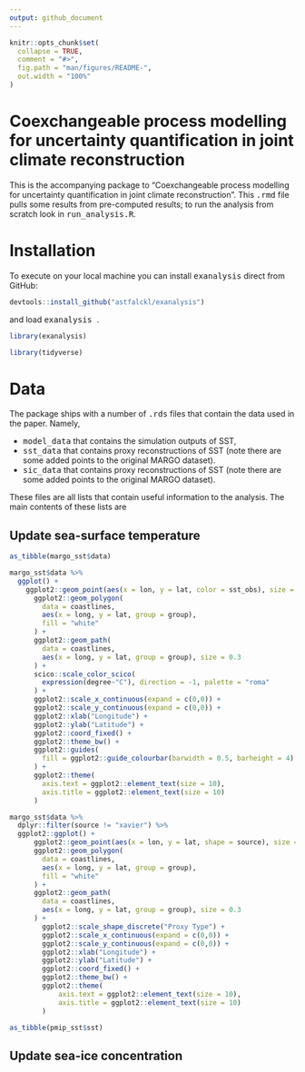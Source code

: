 ```yaml
---
output: github_document
---
```


<!-- README.md is generated from README.Rmd. Please edit that file -->

```r
knitr::opts_chunk$set(
  collapse = TRUE,
  comment = "#>",
  fig.path = "man/figures/README-",
  out.width = "100%"
)
```

# Coexchangeable process modelling for uncertainty quantification in joint climate reconstruction

<!-- badges: start -->
<!-- badges: end -->

This is the accompanying package to "Coexchangeable process modelling for uncertainty quantification in joint climate reconstruction". This <tt>.rmd</tt> file pulls some results from pre-computed results; to run the analysis from scratch look in <tt>run_analysis.R</tt>.

# Installation

To execute on your local machine you can install <tt>exanalysis</tt> direct from GitHub:

``` r
devtools::install_github("astfalckl/exanalysis")
```

and load <tt> exanalysis </tt>.

```r
library(exanalysis)
```

```r
library(tidyverse)
```

# Data

The package ships with a number of <tt>.rds</tt> files that contain the data used in the paper. Namely,

* <tt>model_data</tt> that contains the simulation outputs of SST,
* <tt>sst_data</tt> that contains proxy reconstructions of SST (note there are some added points to the original MARGO dataset). 
* <tt>sic_data</tt> that contains proxy reconstructions of SST (note there are some added points to the original MARGO dataset). 

These files are all lists that contain useful information to the analysis. The main contents of these lists are

## Update sea-surface temperature


```r
as_tibble(margo_sst$data)
```

```r
margo_sst$data %>%
  ggplot() +
    ggplot2::geom_point(aes(x = lon, y = lat, color = sst_obs), size = 0.5) + 
	  ggplot2::geom_polygon(
	    data = coastlines, 
	    aes(x = long, y = lat, group = group), 
	    fill = "white"
	  ) + 
	  ggplot2::geom_path(
	    data = coastlines, 
	    aes(x = long, y = lat, group = group), size = 0.3
	  ) + 
	  scico::scale_color_scico(
	  	expression(degree~"C"), direction = -1, palette = "roma"
	  ) +
	  ggplot2::scale_x_continuous(expand = c(0,0)) +
	  ggplot2::scale_y_continuous(expand = c(0,0)) +
	  ggplot2::xlab("Longitude") + 
	  ggplot2::ylab("Latitude") +
	  ggplot2::coord_fixed() +
	  ggplot2::theme_bw() +
	  ggplot2::guides(
	  	fill = ggplot2::guide_colourbar(barwidth = 0.5, barheight = 4)
	  ) +
	  ggplot2::theme(
	  	axis.text = ggplot2::element_text(size = 10), 
	  	axis.title = ggplot2::element_text(size = 10)
	  )
```
```r
margo_sst$data %>%
  dplyr::filter(source != "xavier") %>%
  ggplot2::ggplot() +
	  ggplot2::geom_point(aes(x = lon, y = lat, shape = source), size = 0.8) + 
	  ggplot2::geom_polygon(
	    data = coastlines, 
	    aes(x = long, y = lat, group = group), 
	    fill = "white"
	  ) + 
	  ggplot2::geom_path(
	    data = coastlines, 
	    aes(x = long, y = lat, group = group), size = 0.3
	  ) + 
		ggplot2::scale_shape_discrete("Proxy Type") +
		ggplot2::scale_x_continuous(expand = c(0,0)) +
		ggplot2::scale_y_continuous(expand = c(0,0)) +
		ggplot2::xlab("Longitude") + 
		ggplot2::ylab("Latitude") +
		ggplot2::coord_fixed() +
		ggplot2::theme_bw() +
		ggplot2::theme(
			axis.text = ggplot2::element_text(size = 10), 
			axis.title = ggplot2::element_text(size = 10)
		)
```

```r
as_tibble(pmip_sst$sst)
```

<!-- First thing is to generate the incidence matrices.

```r
H_list <- generate_H(pmip_sst, margo_sst)
utils::str(H_list)
```

Then we optimise our loss to get an estimate of the variance parameters $\alpha$ and $\kappa$. (This is being loaded from memory in the background so I don't have to wait for the fitting procedure when I'm rendering the README)

```r
params_hat <- train_params(sst_model, meas, H_list)
```

```r
params_hat <- tibble(
	tau = 6,
	alpha = 0.921,
	kappa = 1.61,
	beta = 1
)
```

```r
params_hat
```
 -->
## Update sea-ice concentration





















